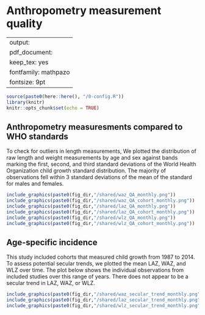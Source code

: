 # Anthropometry measurement quality {#anthro}

---
output:
  pdf_document:
    keep_tex: yes
fontfamily: mathpazo
fontsize: 9pt
---

\raggedright



```r
source(paste0(here::here(), "/0-config.R"))
library(knitr)
knitr::opts_chunk$set(echo = TRUE)

```

## Anthropometry measuresments compared to WHO standards

To check for outliers in length measurements, We plotted the distribution of raw length and weight measurements by age and sex against bands marking the first, second, and third standard deviations of the World Health Organization child growth standard distribution. The majority of observations fell within 3 standard deviations of the mean of the standard for males and females. 

```r
include_graphics(paste0(fig_dir,"/shared/waz_QA_monthly.png"))
include_graphics(paste0(fig_dir,"/shared/waz_QA_cohort_monthly.png"))
include_graphics(paste0(fig_dir,"/shared/laz_QA_monthly.png"))
include_graphics(paste0(fig_dir,"/shared/laz_QA_cohort_monthly.png"))
include_graphics(paste0(fig_dir,"/shared/wlz_QA_monthly.png"))
include_graphics(paste0(fig_dir,"/shared/wlz_QA_cohort_monthly.png"))
```


## Age-specific incidence

This study included cohorts that measured child growth from 1987 to 2014. To assess potential secular trends, we plotted the mean LAZ, WAZ, and WLZ over time. The plot below shows the individual observations from included studies over this range of years. There does not appear to be a secular trend in LAZ, WAZ, or WLZ. 

```r
include_graphics(paste0(fig_dir,"/shared/waz_secular_trend_monthly.png"))
include_graphics(paste0(fig_dir,"/shared/laz_secular_trend_monthly.png"))
include_graphics(paste0(fig_dir,"/shared/wlz_secular_trend_monthly.png"))

```



